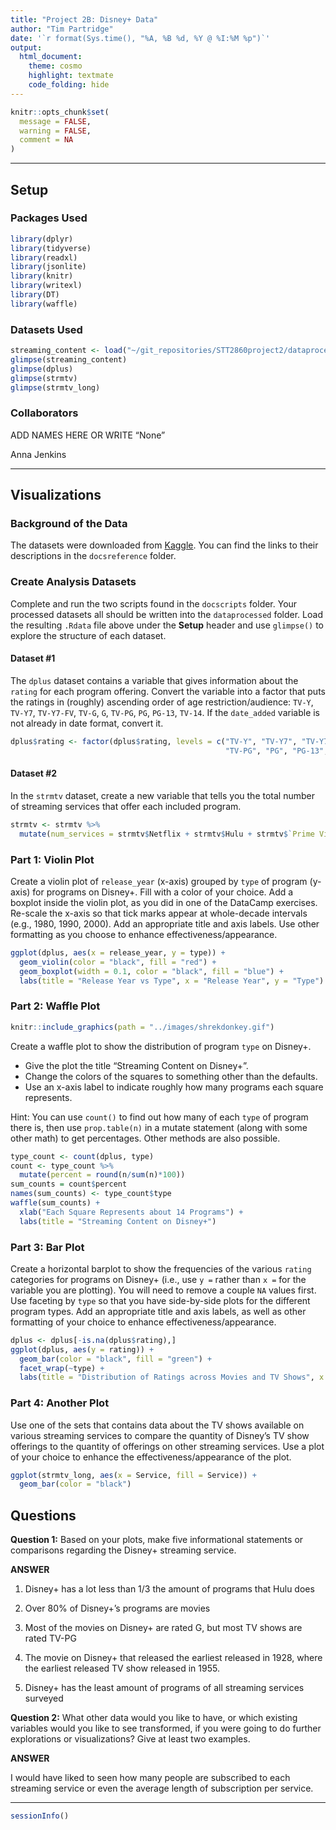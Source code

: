 ```yaml
---
title: "Project 2B: Disney+ Data"
author: "Tim Partridge"
date: '`r format(Sys.time(), "%A, %B %d, %Y @ %I:%M %p")`'
output: 
  html_document: 
    theme: cosmo
    highlight: textmate
    code_folding: hide
---
```


```r
knitr::opts_chunk$set(
  message = FALSE,
  warning = FALSE,
  comment = NA
)
```
***

## Setup

### Packages Used

```r
library(dplyr)
library(tidyverse)
library(readxl)
library(jsonlite)
library(knitr)
library(writexl)
library(DT)
library(waffle)
```

### Datasets Used

```r
streaming_content <- load("~/git_repositories/STT2860project2/dataprocessed/streamingcontent.Rdata")
glimpse(streaming_content)
glimpse(dplus)
glimpse(strmtv)
glimpse(strmtv_long)
```

### Collaborators

ADD NAMES HERE OR WRITE "None"

Anna Jenkins

<hr>

## Visualizations

### Background of the Data

The datasets were downloaded from [Kaggle](https://www.kaggle.com/). You can find the links to their descriptions in the `docsreference` folder.

### Create Analysis Datasets

Complete and run the two scripts found in the `docscripts` folder. Your processed datasets all should be written into the `dataprocessed` folder. Load the resulting `.Rdata` file above under the **Setup** header and use `glimpse()` to explore the structure of each dataset.

#### Dataset #1

The `dplus` dataset contains a variable that gives information about the `rating` for each program offering. Convert the variable into a factor that puts the ratings in (roughly) ascending order of age restriction/audience: `TV-Y`, `TV-Y7`, `TV-Y7-FV`, `TV-G`, `G`, `TV-PG`, `PG`, `PG-13`, `TV-14`. If the `date_added` variable is not already in date format, convert it.  

```r
dplus$rating <- factor(dplus$rating, levels = c("TV-Y", "TV-Y7", "TV-Y7-FV", "TV-G", "G", 
                                                "TV-PG", "PG", "PG-13", "TV-14"))
```

#### Dataset #2

In the `strmtv` dataset, create a new variable that tells you the total number of streaming services that offer each included program.

```r
strmtv <- strmtv %>%
  mutate(num_services = strmtv$Netflix + strmtv$Hulu + strmtv$`Prime Video` + strmtv$`Disney+`)
```

### Part 1: Violin Plot

Create a violin plot of `release_year` (x-axis) grouped by `type` of program (y-axis) for programs on Disney+. Fill with a color of your choice. Add a boxplot inside the violin plot, as you did in one of the DataCamp exercises. Re-scale the x-axis so that tick marks appear at whole-decade intervals (e.g., 1980, 1990, 2000). Add an appropriate title and axis labels. Use other formatting as you choose to enhance effectiveness/appearance.

```r
ggplot(dplus, aes(x = release_year, y = type)) +
  geom_violin(color = "black", fill = "red") + 
  geom_boxplot(width = 0.1, color = "black", fill = "blue") +
  labs(title = "Release Year vs Type", x = "Release Year", y = "Type")
```

### Part 2: Waffle Plot

```r
knitr::include_graphics(path = "../images/shrekdonkey.gif")
```

Create a waffle plot to show the distribution of program `type` on Disney+. 

* Give the plot the title "Streaming Content on Disney+". 
* Change the colors of the squares to something other than the defaults.
* Use an x-axis label to indicate roughly how many programs each square represents.

Hint: You can use `count()` to find out how many of each `type` of program there is, then use `prop.table(n)` in a mutate statement (along with some other math) to get percentages. Other methods are also possible.

```r
type_count <- count(dplus, type)
count <- type_count %>%
  mutate(percent = round(n/sum(n)*100))
sum_counts = count$percent
names(sum_counts) <- type_count$type
waffle(sum_counts) +
  xlab("Each Square Represents about 14 Programs") +
  labs(title = "Streaming Content on Disney+")
```

### Part 3: Bar Plot

Create a horizontal barplot to show the frequencies of the various `rating` categories for programs on Disney+ (i.e., use `y =` rather than `x =` for the variable you are plotting). You will need to remove a couple `NA` values first. Use faceting by `type` so that you have side-by-side plots for the different program types. Add an appropriate title and axis labels, as well as other formatting of your choice to enhance effectiveness/appearance. 

```r
dplus <- dplus[-is.na(dplus$rating),]
ggplot(dplus, aes(y = rating)) +
  geom_bar(color = "black", fill = "green") +
  facet_wrap(~type) +
  labs(title = "Distribution of Ratings across Movies and TV Shows", x = "Type", y = "Rating")

```

### Part 4: Another Plot

Use one of the sets that contains data about the TV shows available on various streaming services to compare the quantity of Disney's TV show offerings to the quantity of offerings on other streaming services. Use a plot of your choice to enhance the effectiveness/appearance of the plot.

```r
ggplot(strmtv_long, aes(x = Service, fill = Service)) +
  geom_bar(color = "black")
```

## Questions

**Question 1:** Based on your plots, make five informational statements or comparisons regarding the Disney+ streaming service.

**ANSWER**

1) Disney+ has a lot less than 1/3 the amount of programs that Hulu does

2) Over 80% of Disney+'s programs are movies

3) Most of the movies on Disney+ are rated G, but most TV shows are rated TV-PG

4) The movie on Disney+ that released the earliest released in 1928, where the earliest released TV show released in 1955.

5) Disney+ has the least amount of programs of all streaming services surveyed

**Question 2:** What other data would you like to have, or which existing variables would you like to see transformed, if you were going to do further explorations or visualizations? Give at least two examples.

**ANSWER**

I would have liked to seen how many people are subscribed to each streaming service or even the average length of subscription per service. 

***
```r
sessionInfo()
```

